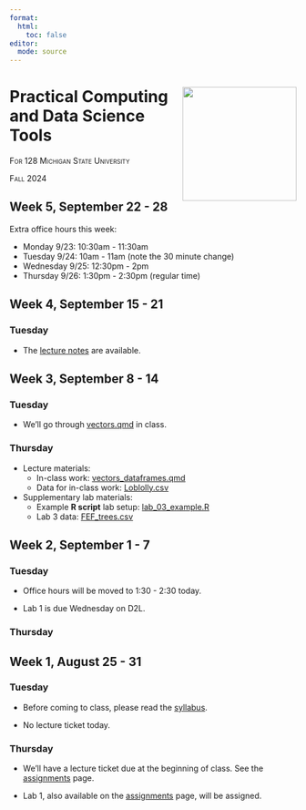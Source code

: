 ```yaml
---
format: 
  html:
    toc: false
editor: 
  mode: source
---
```


# Practical Computing <a><img src="assets/for128-hex.png" align="right" height="200"/></a> <br/> and Data Science Tools

[For 128 Michigan State University]{.smallcaps}

[Fall 2024]{.smallcaps}

## Week 5, September 22 - 28

Extra office hours this week:

-   Monday 9/23: 10:30am - 11:30am
-   Tuesday 9/24: 10am - 11am (note the 30 minute change)
-   Wednesday 9/25: 12:30pm - 2pm
-   Thursday 9/26: 1:30pm - 2:30pm (regular time)

## Week 4, September 15 - 21

### Tuesday

-   The [lecture notes](slides/w4d1.qmd) are available. 

## Week 3, September 8 - 14

### Tuesday

-   We'll go through [vectors.qmd](in_class/vectors.qmd) in class.

### Thursday

-   Lecture materials:
    - In-class work: [vectors_dataframes.qmd](in_class/vectors_dataframes.qmd)
    - Data for in-class work: [Loblolly.csv](in_class/Loblolly.csv)
    
-   Supplementary lab materials:
    - Example **R script** lab setup: [lab_03_example.R](labs/lab_03_example.R)
    - Lab 3 data: [FEF_trees.csv](labs/FEF_trees.csv)



## Week 2, September 1 - 7

### Tuesday

-   Office hours will be moved to 1:30 - 2:30 today.

-   Lab 1 is due Wednesday on D2L. 

### Thursday

## Week 1, August 25 - 31

### Tuesday

-   Before coming to class, please read the [syllabus](syllabus.qmd).

-   No lecture ticket today.

### Thursday

-   We'll have a lecture ticket due at the beginning of class. See the [assignments](assignments.qmd) page.

-   Lab 1, also available on the [assignments](assignments.qmd) page, will be assigned.

<!-- ## Week 2, September 1 - 7 -->

<!-- ### Tuesday -->

<!-- - [Problem Set 1](psets/test_psets.qmd) is assigned.  -->

<!-- ### Wednesday -->

<!-- - [Lab 1](labs/test_labs.qmd) is due at 10pm. -->

<!-- ### Thursday -->
